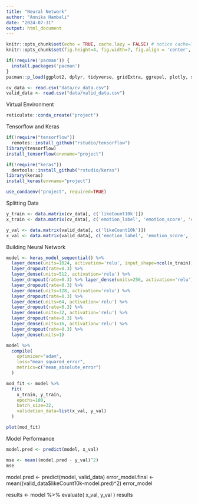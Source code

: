 ```yaml
---
title: "Neural Network"
author: "Annika Hambali"
date: "2024-07-31"
output: html_document
---
```


```r
knitr::opts_chunk$set(echo = TRUE, cache.lazy = FALSE) # notice cache=T here
knitr::opts_chunk$set(fig.height=4, fig.width=7, fig.align = 'center', warning = F)

if(!require('pacman')) {
  install.packages('pacman')
}
pacman::p_load(ggplot2, dplyr, tidyverse, gridExtra, ggrepel, plotly, skimr, latex2exp, data.table, tensorflow, keras) 
```

```r
cv_data <- read.csv("data/cv_data.csv")
valid_data <- read.csv("data/valid_data.csv")
```

Virtual Environment

```r
reticulate::conda_create("project")
```

Tensorflow and Keras

```r
if(!require("tensorflow"))
  remotes::install_github("rstudio/tensorflow")
library(tensorflow)
install_tensorflow(envname="project")
```

```r
if(!require("keras"))
  devtools::install_github("rstudio/keras")
library(keras)
install_keras(envname="project")
```

```r
use_condaenv("project", required=TRUE)
```

Splitting Data

```r
y_train <- data.matrix(cv_data[, c('likeCount10k')])
x_train <- data.matrix(cv_data[, c('emotion_label', 'emotion_score', 'compound', 'pos', 'neu', 'neg', 'frustration', 'god', 'grievance', 'hate', 'jealousy', 'threat', 'violence', 'toxicity', 'severe_toxicity', 'identity_attack', 'insult', 'threatening')])

y_val <- data.matrix(valid_data[, c('likeCount10k')])
x_val <- data.matrix(valid_data[, c('emotion_label', 'emotion_score', 'compound', 'pos', 'neu', 'neg', 'frustration', 'god', 'grievance', 'hate', 'jealousy', 'threat', 'violence', 'toxicity', 'severe_toxicity', 'identity_attack', 'insult', 'threatening')])
```

Building Neural Network
```r
model <- keras_model_sequential() %>% 
  layer_dense(units=1024, activation='relu', input_shape=ncol(x_train)) %>% 
  layer_dropout(rate=0.3) %>%
  layer_dense(units=512, activation='relu') %>% 
  layer_dropout(rate=0.3) %>% layer_dense(units=256, activation='relu') %>%
  layer_dropout(rate=0.3) %>% 
  layer_dense(units=128, activation='relu') %>% 
  layer_dropout(rate=0.3) %>% 
  layer_dense(units=64, activation='relu') %>% 
  layer_dropout(rate=0.3) %>% 
  layer_dense(units=32, activation='relu') %>% 
  layer_dropout(rate=0.3) %>% 
  layer_dense(units=16, activation='relu') %>% 
  layer_dropout(rate=0.3) %>% 
  layer_dense(units=1)
```

```r
model %>% 
  compile(
    optimizer="adam",
    loss="mean_squared_error",
    metrics=c("mean_absolute_error")
  )
```

```r
mod_fit <- model %>% 
  fit(
    x_train, y_train,
    epochs=100,
    batch_size=32,
    validation_data=list(x_val, y_val)
  )

plot(mod_fit)
```

Model Performance
```r
model.pred <- predict(model, x_val)

mse <- mean((model.pred - y_val)^2)
mse
```
model.pred <- predict(model, valid_data)
error_model.final <- mean((valid_data$likeCount10k-model.pred)^2)
error_model

results <- model %>% 
  evaluate(
    x_val, y_val
  )
results